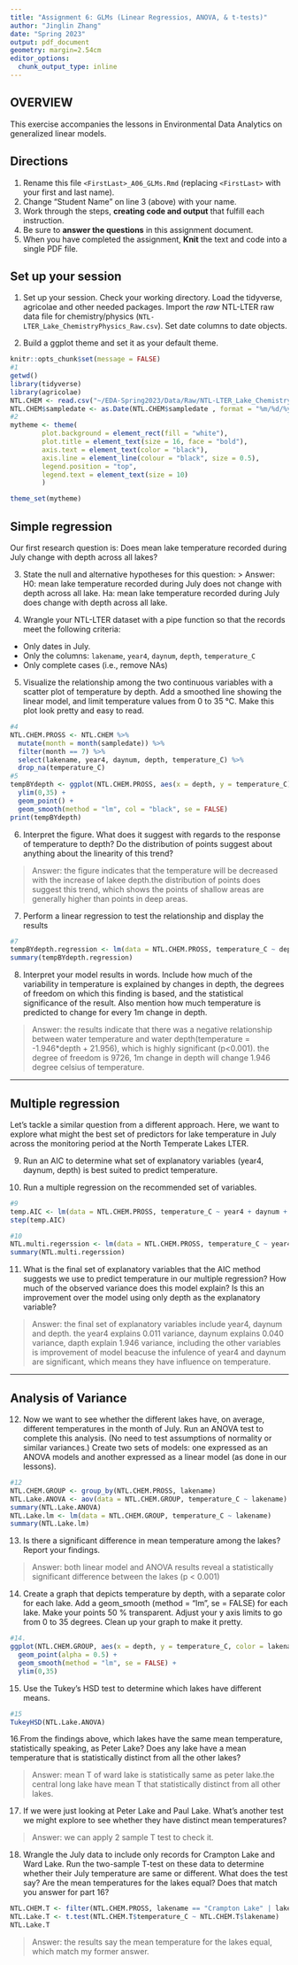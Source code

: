 ```yaml
---
title: "Assignment 6: GLMs (Linear Regressios, ANOVA, & t-tests)"
author: "Jinglin Zhang"
date: "Spring 2023"
output: pdf_document
geometry: margin=2.54cm
editor_options: 
  chunk_output_type: inline
---
```


## OVERVIEW

This exercise accompanies the lessons in Environmental Data Analytics on generalized linear models. 

## Directions
1. Rename this file `<FirstLast>_A06_GLMs.Rmd` (replacing `<FirstLast>` with your first and last name).
2. Change "Student Name" on line 3 (above) with your name.
3. Work through the steps, **creating code and output** that fulfill each instruction.
4. Be sure to **answer the questions** in this assignment document.
5. When you have completed the assignment, **Knit** the text and code into a single PDF file.


## Set up your session 
1. Set up your session. Check your working directory. Load the tidyverse, agricolae and other needed packages. Import the *raw* NTL-LTER raw data file for chemistry/physics (`NTL-LTER_Lake_ChemistryPhysics_Raw.csv`). Set date columns to date objects.

2. Build a ggplot theme and set it as your default theme.

```r
knitr::opts_chunk$set(message = FALSE)
#1
getwd()
library(tidyverse)
library(agricolae)
NTL.CHEM <- read.csv("~/EDA-Spring2023/Data/Raw/NTL-LTER_Lake_ChemistryPhysics_Raw.csv",stringsAsFactors = TRUE)
NTL.CHEM$sampledate <- as.Date(NTL.CHEM$sampledate , format = "%m/%d/%y")
#2
mytheme <- theme(
        plot.background = element_rect(fill = "white"),
        plot.title = element_text(size = 16, face = "bold"),
        axis.text = element_text(color = "black"), 
        axis.line = element_line(colour = "black", size = 0.5),
        legend.position = "top",
        legend.text = element_text(size = 10)
        )

theme_set(mytheme)
```

## Simple regression
Our first research question is: Does mean lake temperature recorded during July change with depth across all lakes?

3. State the null and alternative hypotheses for this question:
> Answer:
H0: mean lake temperature recorded during July does not change with depth across all lake.
Ha: mean lake temperature recorded during July does change with depth across all lake.


4.  Wrangle your NTL-LTER dataset with a pipe function so that the records meet the following criteria: 
 * Only dates in July. 
 * Only the columns: `lakename`, `year4`, `daynum`, `depth`, `temperature_C`
 * Only complete cases (i.e., remove NAs)

5. Visualize the relationship among the two continuous variables with a scatter plot of temperature by depth. Add a smoothed line showing the linear model, and limit temperature values from 0 to 35 °C. Make this plot look pretty and easy to read.

```r
#4
NTL.CHEM.PROSS <- NTL.CHEM %>% 
  mutate(month = month(sampledate)) %>%
  filter(month == 7) %>% 
  select(lakename, year4, daynum, depth, temperature_C) %>% 
  drop_na(temperature_C)
#5
tempBYdepth <- ggplot(NTL.CHEM.PROSS, aes(x = depth, y = temperature_C)) +
  ylim(0,35) +
  geom_point() +
  geom_smooth(method = "lm", col = "black", se = FALSE)
print(tempBYdepth)
```


6. Interpret the figure. What does it suggest with regards to the response of temperature to depth? Do the distribution of points suggest about anything about the linearity of this trend?

> Answer: the figure indicates that the temperature will be decreased with the increase of lakee depth.the distribution of points does suggest this trend, which shows the points of shallow areas are generally higher than points in deep areas.


7. Perform a linear regression to test the relationship and display the results

```r
#7
tempBYdepth.regression <- lm(data = NTL.CHEM.PROSS, temperature_C ~ depth)
summary(tempBYdepth.regression)
```


8. Interpret your model results in words. Include how much of the variability in temperature is explained by changes in depth, the degrees of freedom on which this finding is based, and the statistical significance of the result. Also mention how much temperature is predicted to change for every 1m change in depth. 

> Answer: the results indicate that there was a negative relationship between water temperature and water depth(temperature = -1.946*depth + 21.956), which is highly significant (p<0.001). the degree of freedom is 9726, 1m change in depth will change 1.946 degree celsius of temperature.


---

## Multiple regression
Let's tackle a similar question from a different approach. Here, we want to explore what might the best set of predictors for lake temperature in July across the monitoring period at the North Temperate Lakes LTER. 


9. Run an AIC to determine what set of explanatory variables (year4, daynum, depth) is best suited to predict temperature.

10. Run a multiple regression on the recommended set of variables. 

```r
#9
temp.AIC <- lm(data = NTL.CHEM.PROSS, temperature_C ~ year4 + daynum + depth)
step(temp.AIC)

#10
NTL.multi.regerssion <- lm(data = NTL.CHEM.PROSS, temperature_C ~ year4 + daynum + depth)
summary(NTL.multi.regerssion)

```

11. What is the final set of explanatory variables that the AIC method suggests we use to predict temperature in our multiple regression? How much of the observed variance does this model explain? Is this an improvement over the model using only depth as the explanatory variable?

> Answer: the final set of explanatory variables include year4, daynum and depth. the year4 explains 0.011 variance, daynum explains 0.040 variance, dapth explain 1.946 variance, including the other variables is improvement of model beacuse the infulence of year4 and daynum are significant, which means they have influence on temperature.

---
## Analysis of Variance

12. Now we want to see whether the different lakes have, on average, different temperatures in the month of July. Run an ANOVA test to complete this analysis. (No need to test assumptions of normality or similar variances.) Create two sets of models: one expressed as an ANOVA models and another expressed as a linear model (as done in our lessons).

```r
#12
NTL.CHEM.GROUP <- group_by(NTL.CHEM.PROSS, lakename)
NTL.Lake.ANOVA <- aov(data = NTL.CHEM.GROUP, temperature_C ~ lakename)
summary(NTL.Lake.ANOVA)
NTL.Lake.lm <- lm(data = NTL.CHEM.GROUP, temperature_C ~ lakename)
summary(NTL.Lake.lm)
```

13. Is there a significant difference in mean temperature among the lakes? Report your findings. 

> Answer: both linear model and ANOVA results reveal a statistically significant difference between the lakes (p < 0.001)



14. Create a graph that depicts temperature by depth, with a separate color for each lake. Add a geom_smooth (method = "lm", se = FALSE) for each lake. Make your points 50 % transparent. Adjust your y axis limits to go from 0 to 35 degrees. Clean up your graph to make it pretty. 

```r
#14.
ggplot(NTL.CHEM.GROUP, aes(x = depth, y = temperature_C, color = lakename)) +
  geom_point(alpha = 0.5) +
  geom_smooth(method = "lm", se = FALSE) +
  ylim(0,35)

```

15. Use the Tukey's HSD test to determine which lakes have different means.

```r
#15
TukeyHSD(NTL.Lake.ANOVA)

```

16.From the findings above, which lakes have the same mean temperature, statistically speaking, as Peter Lake? Does any lake have a mean temperature that is statistically distinct from all the other lakes?

>Answer: mean T of ward lake is statistically same as peter lake.the central long lake have mean T that statistically distinct from all other lakes.

 

17. If we were just looking at Peter Lake and Paul Lake. What's another test we might explore to see whether they have distinct mean temperatures? 

>Answer: we can apply 2 sample T test to check it.



18. Wrangle the July data to include only records for Crampton Lake and Ward Lake. Run the two-sample T-test on these data to determine whether their July temperature are same or different. What does the test say? Are the mean temperatures for the lakes equal? Does that match you answer for part 16?

```r
NTL.CHEM.T <- filter(NTL.CHEM.PROSS, lakename == "Crampton Lake" | lakename == "Ward Lake")
NTL.Lake.T <- t.test(NTL.CHEM.T$temperature_C ~ NTL.CHEM.T$lakename)
NTL.Lake.T
```

>Answer: the results say the mean temperature for the lakes equal, which match my former answer.
